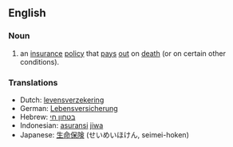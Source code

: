 ==English==

===Noun===
{{en-noun|sg=[[life]] [[assurance]]|-}}

# an [[insurance]] [[policy]] that [[pay]]s [[out]] on [[death]] (or on certain other conditions).

===Translations===
{{rfc-level|Translations at L3+ (AutoFormat would have corrected level of Translations)}}
*Dutch: [[levensverzekering]] {{f}}
*German: [[Lebensversicherung]] {{f}}
*Hebrew: [[בטחון חי]] {{m}}
*Indonesian: [[asuransi]] [[jiwa]]
*Japanese: [[生命保険]] (せいめいほけん, seimei-hoken)
